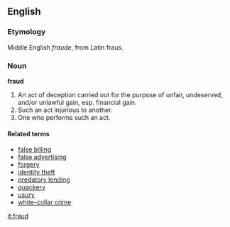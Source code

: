 ==English==
===Etymology===
Middle English ''fraude'', from Latin fraus.

===Noun===
'''fraud'''

# An act of deception carried out for the purpose of unfair, undeserved, and/or unlawful gain, esp. financial gain. 
# Such an act injurious to another.
# One who performs such an act.

====Related terms====
*[[false billing]]
*[[false advertising]]
*[[forgery]]
*[[identity theft]]
*[[predatory lending]]
*[[quackery]]
*[[usury]]
*[[white-collar crime]]

[[it:fraud]]